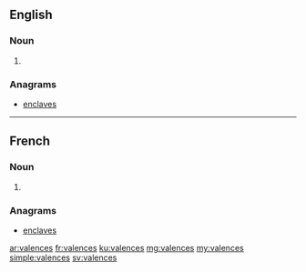 ==English==

===Noun===
{{head|en|plural}}

# {{plural of|valence|lang=en}}

===Anagrams===
* [[enclaves#English|enclaves]]

----

==French==

===Noun===
{{head|fr|plural}} {{f-p}}

# {{plural of|valence|lang=fr}}

===Anagrams===
* [[enclaves#French|enclaves]]

[[ar:valences]]
[[fr:valences]]
[[ku:valences]]
[[mg:valences]]
[[my:valences]]
[[simple:valences]]
[[sv:valences]]